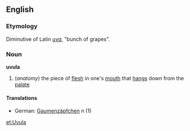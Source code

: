 ==English==
===Etymology===
Diminutive of Latin ''[[uva]]'', "bunch of grapes".
===Noun===
'''uvula'''
# (''anatomy'') the piece of [[flesh]] in one's [[mouth]] that [[hang]]s down from the [[palate]]
====Translations====
*German: [[Gaumenzäpfchen]] ''n'' (1)

[[et:Uvula]]